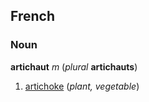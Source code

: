 ==French==
===Noun===
'''artichaut''' ''m'' (''plural'' '''artichauts''')

#[[artichoke]] (''plant, vegetable'')